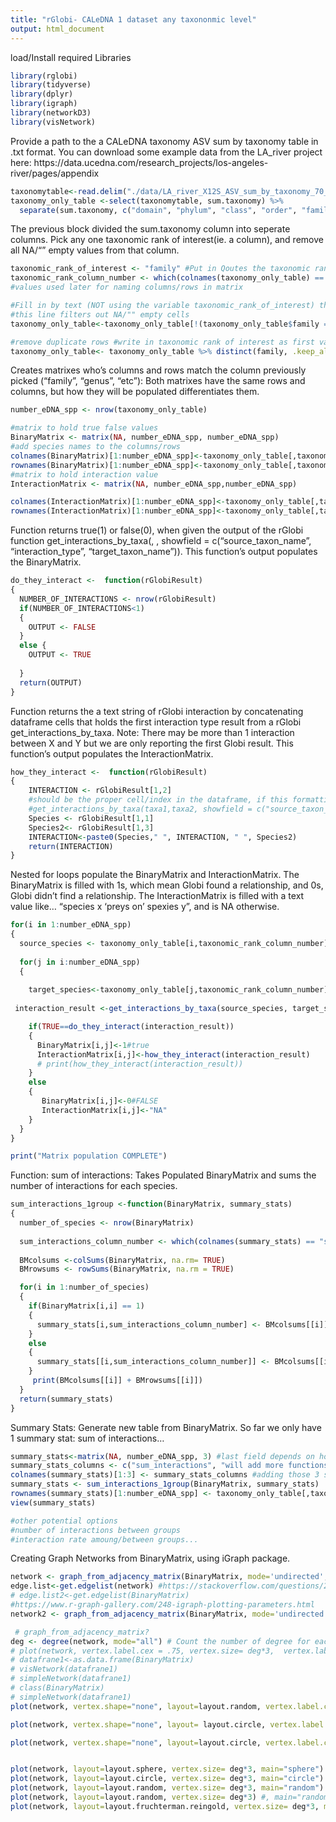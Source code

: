 ```yaml
---
title: "rGlobi- CALeDNA 1 dataset any taxononmic level"
output: html_document
---
```

load/Install required Libraries
```r
library(rglobi)
library(tidyverse)
library(dplyr)
library(igraph)
library(networkD3)
library(visNetwork)
```

Provide a path to the a CALeDNA taxonomy ASV sum by taxonomy table in .txt format.
You can download some example data from the LA_river project here: https://data.ucedna.com/research_projects/los-angeles-river/pages/appendix
```r
taxonomytable<-read.delim("./data/LA_river_X12S_ASV_sum_by_taxonomy_70_dc_ed_min5_LA_river_X12S_ASV_sum_by_taxonomy_70_dc_ed_min5.txt")
taxonomy_only_table <-select(taxonomytable, sum.taxonomy) %>% 
  separate(sum.taxonomy, c("domain", "phylum", "class", "order", "family", "genus", "genus_species"), sep = ";",remove=FALSE)
```

The previous block divided the sum.taxonomy column into seperate columns.
Pick any one taxonomic rank of interest(ie. a column), and remove all NA/"" empty values from that column. 
```r
taxonomic_rank_of_interest <- "family" #Put in Qoutes the taxonomic rank: "genus","family", etc you want rGlobi to explore!
taxonomic_rank_column_number <- which(colnames(taxonomy_only_table) == taxonomic_rank_of_interest)
#values used later for naming columns/rows in matrix

#Fill in by text (NOT using the variable taxonomic_rank_of_interest) the taxonomic rank of interest following the dollar signs '$'
#this line filters out NA/"" empty cells 
taxonomy_only_table<-taxonomy_only_table[!(taxonomy_only_table$family == "" | taxonomy_only_table$family=="NA"), ]

#remove duplicate rows #write in taxonomic rank of interest as first variable in distinct(write here,)
taxonomy_only_table<- taxonomy_only_table %>% distinct(family, .keep_all = TRUE)
```

Creates matrixes who's columns and rows match the column previously picked ("family", "genus", "etc"):
Both matrixes have the same rows and columns, but how they will be populated differentiates them.
```r
number_eDNA_spp <- nrow(taxonomy_only_table)

#matrix to hold true false values
BinaryMatrix <- matrix(NA, number_eDNA_spp, number_eDNA_spp)
#add species names to the columns/rows 
colnames(BinaryMatrix)[1:number_eDNA_spp]<-taxonomy_only_table[,taxonomic_rank_column_number]
rownames(BinaryMatrix)[1:number_eDNA_spp]<-taxonomy_only_table[,taxonomic_rank_column_number]
#matrix to hold interaction value 
InteractionMatrix <- matrix(NA, number_eDNA_spp,number_eDNA_spp)

colnames(InteractionMatrix)[1:number_eDNA_spp]<-taxonomy_only_table[,taxonomic_rank_column_number]
rownames(InteractionMatrix)[1:number_eDNA_spp]<-taxonomy_only_table[,taxonomic_rank_column_number]
```

Function returns true(1) or false(0), when given the output of the rGlobi function get_interactions_by_taxa(, , showfield = c("source_taxon_name", "interaction_type", "target_taxon_name")). This function's output populates the BinaryMatrix.
```r
do_they_interact <-  function(rGlobiResult)
{
  NUMBER_OF_INTERACTIONS <- nrow(rGlobiResult)
  if(NUMBER_OF_INTERACTIONS<1)
  {
    OUTPUT <- FALSE
  }
  else {
    OUTPUT <- TRUE
    
  }
  return(OUTPUT)
}
```

Function returns the a text string of rGlobi interaction by concatenating dataframe cells that holds the first interaction type result from a rGlobi get_interactions_by_taxa. Note: There may be more than 1 interaction between X and Y but we are only reporting the first Globi result. This function's output populates the InteractionMatrix.
```r
how_they_interact <-  function(rGlobiResult)
{
    INTERACTION <- rGlobiResult[1,2] 
    #should be the proper cell/index in the dataframe, if this formatting is used
    #get_interactions_by_taxa(taxa1,taxa2, showfield = c("source_taxon_name", "interaction_type", "target_taxon_name"), otherkeys = list("limit"=1)) 
    Species <- rGlobiResult[1,1]
    Species2<- rGlobiResult[1,3]
    INTERACTION<-paste0(Species," ", INTERACTION, " ", Species2)
    return(INTERACTION)
}
```

Nested for loops populate the BinaryMatrix and InteractionMatrix.
The BinaryMatrix is filled with 1s, which mean Globi found a relationship, and 0s, Globi didn't find a relationship. 
The InteractionMatrix is filled with a text value like... "species x 'preys on' spexies y", and is NA otherwise.
```r
for(i in 1:number_eDNA_spp)
{
  source_species <- taxonomy_only_table[i,taxonomic_rank_column_number]
    
  for(j in i:number_eDNA_spp)
  {
  
    target_species<-taxonomy_only_table[j,taxonomic_rank_column_number]
      
 interaction_result <-get_interactions_by_taxa(source_species, target_species, showfield = c("source_taxon_name", "interaction_type", "target_taxon_name"), otherkeys = list("limit"=1)) 

    if(TRUE==do_they_interact(interaction_result))
    {
      BinaryMatrix[i,j]<-1#true
      InteractionMatrix[i,j]<-how_they_interact(interaction_result)
      # print(how_they_interact(interaction_result))
    }
    else
    {
       BinaryMatrix[i,j]<-0#FALSE
       InteractionMatrix[i,j]<-"NA"
    }
  }
}

print("Matrix population COMPLETE")

```

Function: sum of interactions: Takes Populated BinaryMatrix and sums the number of interactions for each species.
```r
sum_interactions_1group <-function(BinaryMatrix, summary_stats)
{
  number_of_species <- nrow(BinaryMatrix)
  
  sum_interactions_column_number <- which(colnames(summary_stats) == "sum_interactions")
  
  BMcolsums <-colSums(BinaryMatrix, na.rm= TRUE) 
  BMrowsums <- rowSums(BinaryMatrix, na.rm = TRUE)

  for(i in 1:number_of_species)
  {
    if(BinaryMatrix[i,i] == 1)    
    {
      summary_stats[i,sum_interactions_column_number] <- BMcolsums[[i]] + BMrowsums[[i]] - 1
    }
    else
    {
      summary_stats[[i,sum_interactions_column_number]] <- BMcolsums[[i]] + BMrowsums[[i]]
    }
     print(BMcolsums[[i]] + BMrowsums[[i]])
  }
  return(summary_stats) 
}
```

Summary Stats: Generate new table from BinaryMatrix. So far we only have 1 summary stat: sum of interactions...
```r
summary_stats<-matrix(NA, number_eDNA_spp, 3) #last field depends on how many variables we want to work with. The number, 3 in this case, must match the following two lines.
summary_stats_columns <- c("sum_interactions", "will add more functions later", "extra column") #3 strings
colnames(summary_stats)[1:3] <- summary_stats_columns #adding those 3 strings
summary_stats <- sum_interactions_1group(BinaryMatrix, summary_stats)
rownames(summary_stats)[1:number_eDNA_spp] <- taxonomy_only_table[,taxonomic_rank_column_number]
view(summary_stats)

#other potential options
#number of interactions between groups
#interaction rate amoung/between groups...
```

Creating Graph Networks from BinaryMatrix, using iGraph package.
```r
network <- graph_from_adjacency_matrix(BinaryMatrix, mode='undirected', diag =F, weighted=TRUE)
edge.list<-get.edgelist(network) #https://stackoverflow.com/questions/24742882/r-igraph-convert-a-weighted-adjacency-matrix-into-weighted-edgelist
# edge.list2<-get.edgelist(BinaryMatrix)
#https://www.r-graph-gallery.com/248-igraph-plotting-parameters.html
network2 <- graph_from_adjacency_matrix(BinaryMatrix, mode='undirected', diag =F)

 # graph_from_adjacency_matrix?
deg <- degree(network, mode="all") # Count the number of degree for each node:
# plot(network, vertex.label.cex = .75, vertex.size= deg*3,  vertex.label.color=c("black"), layout=layout.fruchterman.reingold, main="fruchterman.reingold")
# datafrane1<-as.data.frame(BinaryMatrix)
# visNetwork(datafrane1)
# simpleNetwork(datafrane1)
# class(BinaryMatrix)
# simpleNetwork(datafrane1)
plot(network, vertex.shape="none", layout=layout.random, vertex.label.cex = deg*.25, vertex.label.color=c("black"), main="random")

plot(network, vertex.shape="none", layout= layout.circle, vertex.label.cex = deg*.25, vertex.label.color=c("black"))

plot(network, vertex.shape="none", layout=layout.circle, vertex.label.cex = deg*.25, vertex.label.color=c("black"))


plot(network, layout=layout.sphere, vertex.size= deg*3, main="sphere")
plot(network, layout=layout.circle, vertex.size= deg*3, main="circle")
plot(network, layout=layout.random, vertex.size= deg*3, main="random")
plot(network, layout=layout.random, vertex.size= deg*3) #, main="random")
plot(network, layout=layout.fruchterman.reingold, vertex.size= deg*3, main="fruchterman.reingold")

```

































